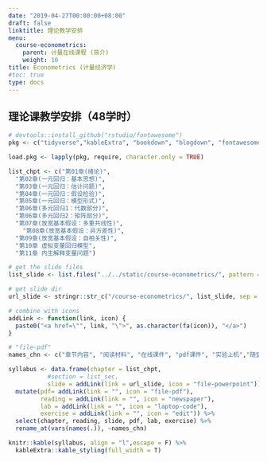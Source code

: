 ```yaml
---
date: "2019-04-27T00:00:00+08:00"
draft: false
linktitle: 理论教学安排
menu:
  course-econometrics:
    parent: 计量在线课程 (简介)
    weight: 10
title: Econometrics (计量经济学)
#toc: true
type: docs
---
```


## 理论课教学安排（48学时）


```r
# devtools::install_github("rstudio/fontawesome")
pkg <- c("tidyverse","kableExtra", "bookdown", "blogdown", "fontawesome")

load.pkg <- lapply(pkg, require, character.only = TRUE)

list_chpt <- c("第01章(绪论)",
  "第02章(一元回归：基本思想)",
  "第03章(一元回归：估计问题)",
  "第04章(一元回归：假设检验)",
  "第05章(一元回归：模型形式)",
  "第06章(多元回归1：代数部分)",
  "第06章(多元回归2：矩阵部分)",
  "第07章(放宽基本假设：多重共线性)",
    "第08章(放宽基本假设：异方差性)",
  "第09章(放宽基本假设：自相关性)",
  "第10章 虚拟变量回归模型",
  "第11章 内生解释变量问题")

# get the slide files
list_slide <- list.files("../../static/course-econometrics/", pattern = "^[0-9].*\\.html$")

# get slide dir
url_slide <- stringr::str_c("/course-econometrics/", list_slide, sep = "")

# combine with icons
addLink <- function(link, icon) {
  paste0("<a href=\"", link, "\">", as.character(fa(icon)), "</a>")
}

# "file-pdf"
names_chn <- c("章节内容", "阅读材料", "在线课件", "pdf课件", "实验上机","随堂作业")

syllabus <- data.frame(chapter = list_chpt,
           #section = list_sec,
           slide = addLink(link = url_slide, icon = "file-powerpoint")) %>%
  mutate(pdf= addLink(link = "", icon = "file-pdf"),
         reading = addLink(link = "", icon = "newspaper"),
         lab = addLink(link = "", icon = "laptop-code"),
         exercise = addLink(link = "", icon = "edit")) %>%
  select(chapter, reading, slide, pdf, lab, exercise) %>%
  rename_at(vars(names(.)), ~names_chn)

knitr::kable(syllabus, align = "l",escape = F) %>%
  kableExtra::kable_styling(full_width = T)
```
